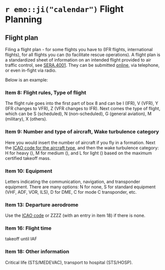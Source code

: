 # `r emo::ji("calendar")` Flight Planning {#flight-planning}

## Flight plan

Filing a flight plan - for some flights you have to (IFR flights, international flights), for all flights you can (to facilitate rescue operations). A flight plan is a standardized sheet of information on an intended flight provided to air traffic control, see [SERA.4001](https://part-aero.com/#part-sera/SERA.4001). They can be submitted [online](https://ais.dfs.de/), via telephone, or even in-fight via radio.

Below is an example:

### Item 8: Flight rules, Type of flight

The flight rule goes into the first part of box 8 and can be I (IFR), V (VFR), Y (IFR changes to VFR), Z (VFR changes to IFR). Next comes the type of flight, which can be S (scheduled), N (non-scheduled), G (general aviation), M (military), X (others).

### Item 9: Number and type of aircraft, Wake turbulence category

Here you would insert the number of aircraft if you fly in a formation. Next the [ICAO code for the aircraft type](https://en.wikipedia.org/wiki/List_of_aircraft_type_designators), and then the wake turbulence category: H for heavy (), M for medium (), and L for light () based on the maximum certified takeoff mass.

### Item 10: Equipment

Letters indicating the communication, navigation, and transponder equipment. There are many options: N for none, S for standard equipment (VHF, ADF, VOR, ILS), D for DME, C for mode C transponder, etc.

### Item 13: Departure aerodrome

Use the [ICAO code](https://en.wikipedia.org/wiki/ICAO_airport_code) or ZZZZ (with an entry in item 18) if there is none.

### Item 16: Flight time

takeoff until IAF

### Item 18: Other information

Critical life (STS/MEDEVAC), transport to hospital (STS/HOSP).
